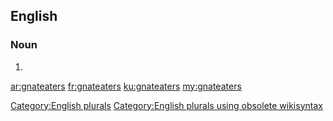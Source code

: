 ==English==

===Noun===
{{head|en}}

# {{plural of|gnateater}}

[[Category:English plurals]][[Category:English plurals using obsolete wikisyntax]]

[[ar:gnateaters]]
[[fr:gnateaters]]
[[ku:gnateaters]]
[[my:gnateaters]]
